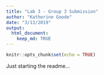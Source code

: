 ```yaml
---
title: "Lab 3 - Group 3 Submission"
author: "Katherine Goode"
date: "3/13/2019"
output: 
  html_document:
    keep_md: TRUE
---
```


```r
knitr::opts_chunk$set(echo = TRUE)
```

Just starting the readme...
